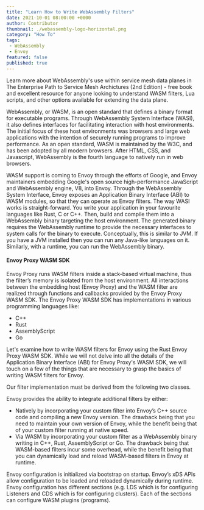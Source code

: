 ```yaml
---
title: "Learn How to Write WebAssembly Filters"
date: 2021-10-01 08:00:00 +0000
author: Contributor
thumbnail: ./webassembly-logo-horizontal.png
category: "How To"
tags:
 - WebAssembly
 - Envoy
featured: false
published: true
---
```



<BlogWrapper>
  <div className="intro">
    <p>Learn more about WebAssembly's use within service mesh data planes in
      <Link className="blog" to="/learn/books">The Enterprise Path to Service Mesh Archictures (2nd Edition)</Link> -  free book and excellent resource for anyone looking to understand WASM filters, Lua scripts, and other options available for extending the data plane.</p>
  </div>

<p>
WebAssembly, or WASM, is an open standard that defines a binary format for executable programs. Through WebAssembly System Interface (WASI), it also defines interfaces for facilitating interaction with host environments. The initial focus of these host environments was browsers and large web applications with the intention of securely running programs to improve performance. As an open standard, WASM is maintained by the W3C, and has been adopted by all modern browsers. After HTML, CSS, and Javascript, WebAssembly is the fourth language to natively run in web browsers.
</p>

<p>
WASM support is coming to Envoy through the efforts of Google, and Envoy maintainers embedding Google's open source high-performance JavaScript and WebAssembly engine, V8, into Envoy. Through the WebAssembly System Interface, Envoy exposes an Application Binary Interface (ABI) to WASM modules, so that they can operate as Envoy filters. The way WASI works is straight-forward. You write your application in your favourite languages like Rust, C or C++. Then, build and compile them into a WebAssembly binary targeting the host environment. The generated binary requires the WebAssembly runtime to provide the necessary interfaces to system calls for the binary to execute. Conceptually, this is similar to JVM. If you have a JVM installed then you can run any Java-like languages on it. Similarly, with a runtime, you can run the WebAssembly binary.
</p>

<h4>Envoy Proxy WASM SDK</h4>

<p>
Envoy Proxy runs WASM filters inside a stack-based virtual machine, thus the filter’s memory is isolated from the host environment. All interactions between the embedding host (Envoy Proxy) and the WASM filter are realized through functions and callbacks provided by the Envoy Proxy WASM SDK. The Envoy Proxy WASM SDK has implementations in various programming languages like:
</p>

<ul>
  <li>C++</li>
  <li>Rust</li>
  <li>AssemblyScript</li>
  <li>Go</li>
</ul>

<p>
Let's examine how to write WASM filters for Envoy using the Rust Envoy Proxy WASM SDK. While we will not delve into all the details of the Application Binary Interface (ABI) for Envoy Proxy's WASM SDK, we will touch on a few of the things that are necessary to grasp the basics of writing WASM filters for Envoy.
</p>

<p>
Our filter implementation must be derived from the following two classes.
</p>

<p>
Envoy provides the ability to integrate additional filters by either:
</p>

<ul>
  <li>Natively by incorporating your custom filter into Envoy’s C++ source code and compiling a new Envoy version. The drawback being that you need to maintain your own version of Envoy, while the benefit being that of your custom filter running at native speed.</li>
  <li>Via WASM by incorporating your custom filter as a WebAssembly binary writing in C++, Rust, AssemblyScript or Go. The drawback being that WASM-based filters incur some overhead, while the benefit being that you can dynamically load and reload WASM-based filters in Envoy at runtime.</li>
</ul>

<p>
Envoy configuration is initialized via bootstrap on startup. Envoy’s xDS APIs allow configuration to be loaded and reloaded dynamically during runtime. Envoy configuration has different sections (e.g. LDS which is for configuring Listeners and CDS which is for configuring clusters). Each of the sections can configure WASM plugins (programs).
</p>

</BlogWrapper>
